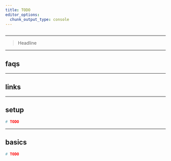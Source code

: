 ```yaml
---
title: TODO
editor_options: 
  chunk_output_type: console
---
```


```r
```

*********************************************************************

> Headline

*********************************************************************

## faqs

*********************************************************************

## links

*********************************************************************

## setup

```sh
# TODO
```

*********************************************************************

## basics

```sh
# TODO
```


